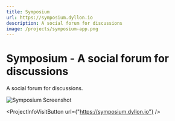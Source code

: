 ```yaml
---
title: Symposium
url: https://symposium.dyllon.io
description: A social forum for discussions
image: /projects/symposium-app.png
---
```



# Symposium - A social forum for discussions

A social forum for discussions.

![Symposium Screenshot](/projects/symposium-app.png)

<ProjectInfoVisitButton url={"https://symposium.dyllon.io"} />
